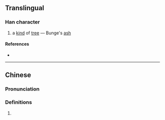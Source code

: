 {{character info}}
==Translingual==

===Han character===
{{Han char|rn=75|rad=木|as=12|sn=16|four=48927|canj=DHPA,XDHPA|ids=⿰木筍}}

# a [[kind]] of [[tree]] — Bunge's [[ash]] {{gloss|{{taxlink|Fraxinus bungeana|species|noshow=1}}}}

====References====
* {{Han ref|kx=0552.100|dkj=15506|dj=0941.020|hdz=21293.030|uh=6A41|ud=27201|bh=E9CE|bd=59854}}

----

==Chinese==
{{zh-forms}}

===Pronunciation===
{{zh-pron
|m=chūn
|c=ceon1,ceon4
|mc=
|oc=
|ma=
|cat=pn
}}

===Definitions===
{{zh-hanzi}}

# {{rfdef|zh}}